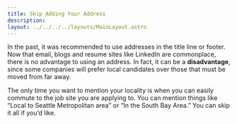 ```yaml
---
title: Skip Adding Your Address
description: 
layout: ../../../../layouts/MainLayout.astro
---
```


In the past, it was recommended to use addresses in the title line or footer. Now that email, blogs and resume sites like LinkedIn are commonplace, there is no advantage to using an address. In fact, it can be a **disadvantage**, since some companies will prefer local candidates over those that must be moved from far away. 

The only time you want to mention your locality is when you can easily commute to the job site you are applying to. You can mention things like “Local to Seattle Metropolitan area” or “In the South Bay Area.” You can skip it all if you’d like.